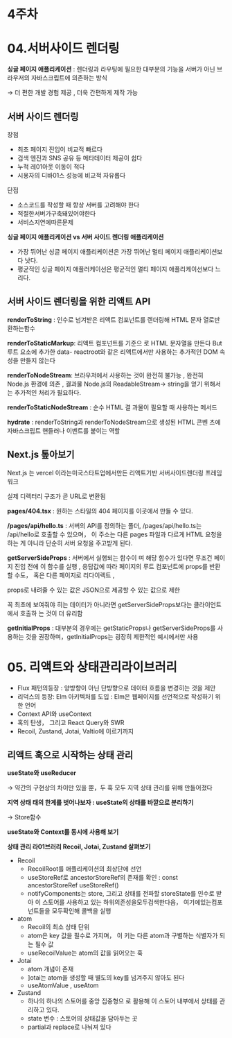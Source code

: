 # 4주차

# 04.서버사이드 렌더링

**싱글 페이지 애플리케이션** : 렌더링과 라우팅에 필요한 대부분의 기능을 서버가 아닌 브라우저의 자바스크립트에 의존하는 방식

→ 더 편한 개발 경험 제공 , 더욱 간편하게 제작 가능

## **서버 사이드 렌더링**

장점 

- 최초 페이지 진입이 비교적 빠르다
- 검색 엔진과 SNS 공유 등 메타데이터 제공이 쉽다
- 누적 레01아웃 이동이 적다
- 시용자의 디바01스 성능에 비교적 자유롭다

단점

- 소스코드를 작성할 때 항상 서버를 고려해야 한다
- 적절한서버가구축돼있어야한다
- 서비스지연에따른문제

**싱글 페이지 애플리케이션 vs 서버 사이드 렌더링 애플리케이션**

- 가장 뛰어난 싱글 페이지 애플리케이션은 가장 뛰어난 멀티 페이지 애플리케이션보다 낫다.
- 평균적인 싱글 페이지 애플러케이선은 평균적인 멀티 페이지 애플리케이선보다 느리다.

## 서버 사이드 렌더링을 위한 리액트 API

**renderToString** : 인수로 넘겨받은 리액트 컴포넌트를 렌더링해 HTML 문자 열로반환하는함수

**renderToStaticMarkup**: 리액트 컴포넌트를 기준으 로 HTML 문자열을 만든다 But 루트 요소에 추가한 data- reactroot와 같은 리액트에서만 사용하는 추가적인 DOM 속성을 만들지 않는다

**renderToNodeStream**: 브라우저에서 사용하는 것이 완전히 불가능 , 완전히 Node.js 환경에 의존 , 결과물 Node.js의 ReadableStream→ string을 얻기 위해서는 추가적인 처리가 필요하다.

**renderToStaticNodeStream** : 순수 HTML 결 과물이 필요할 때 사용하는 메서드

**hydrate** : renderToString과 renderToNodeStream으로 생성된 HTML 콘벤 츠에 자바스크립트 핸들러나 이벤트를 붙이는 역할

## Next.js 톺아보기

Next.js 는 vercel 이라는미국스타트업에서만든 리액트기반 서버사이드렌더링 프레임워크

실제 디렉터리 구조가 곧 URL로 변환됨

**pages/404.tsx** : 원하는 스타일의 404 페이지를 이곳에서 만들 수 있다.

**/pages/api/hello.ts** : 서버의 API를 정의하는 폴더, /pages/api/hello.ts는 /api/hello로 호출할 수 있으며， 이 주소는 다른 pages 파일과 다르게 HTML 요청을 하는 게 아니라 단순히 서버 요청을 주고받게 된다.

**getServerSideProps** : 서버에서 실행되는 함수이 며 해당 함수가 있다면 무조건 페이지 진입 전에 이 함수를 실행 , 응답값에 따라 페이지의 루트 컴포넌트에 props를 반환할 수도， 혹은 다른 페이지로 리다이렉트 , 

props로 내려줄 수 있는 값은 JSON으로 제공할 수 있는 값으로 제한

꼭 최초에 보여줘야 히는 데이터가 아니라면 getServerSideProps보다는 클라이언트에서 호출하 는 것이 더 유리함

**getlnitialProps** : 대부분의 경우에는 getStaticProps나 getServerSideProps를 사용하는 것을 권장하며，getInitialProps는 굉장히 제한적인 예시에서만 사용

# 05. 리액트와 상태관리라이브러리

- Flux 패턴의등장 : 양방향이 아닌 단방향으로 데이터 흐름을 변경히는 것을 제안
- 리덕스의 등장: Elm 아키텍처를 도입 : Elm은 웹페이지를 선언적으로 작성하기 위한 언어
- Context API와 useContext
- 혹의 탄생， 그리고 React Query와 SWR
- Recoil, Zustand, Jotai, Valtio에 이르기까지

## 리액트 훅으로 시작하는 상태 관리

**useState와 useReducer** 

→ 약간의 구현상의 차이만 있을 뿐，두 훅 모두 지역 상태 관리를 위해 만들어졌다

**지역 상태 태의 한계를 벗어나보자 : useState의 상태를 바깥으로 분리하기**

→ Store<State>함수

**useState와 Context를 동시에 사용해 보기**

**상태 관리 라01브러리 Recoil, Jotai, Zustand 살펴보기**

- Recoil
    - RecoilRoot를 애플리케이션의 최상단에 선언
    - useStoreRef로 ancestorStoreRef의 존재를 확인 : const ancestorStoreRef useStoreRef()
    - notifyComponents는 store, 그리고 상태를 전파할 storeState를 인수로 받아 이 스토어를 사용하고 있는 하위의존성을모두검색한다음， 여기에있는컴포넌트들을 모두확인해 콜백을 실행
- atom
    - Recoil의 최소 상태 단위
    - atom은 key 값을 필수로 가지며， 이 키는 다른 atom과 구별하는 식별자가 되는 필수 값
    - useRecoilValue는 atom의 값을 읽어오는 훅
- Jotai
    - atom 개념이 존재
    - ]otai는 atom을 생성할 때 별도의 key를 넘겨주지 않아도 된다
    - useAtomValue , useAtom
- Zustand
    - 하나의 하나의 스토어를 중앙 집중형으 로 활용해 이 스토어 내부에서 상태를 관리하고 있다.
    - state 변수 : 스토어의 상태값을 담아두는 곳
    - partial과 replace로 나눠져 있다
